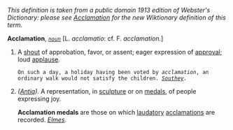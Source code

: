 ''This definition is taken from a public domain 1913 edition of Webster's Dictionary: please see [[Acclamation]] for the new Wiktionary definition of this term.''

'''Acclamation''', ''<code>[[noun (part of speech)|noun]]</code>'' [L. ''acclamatio'': cf. F. ''acclamation''.]

<ol>
<li>A [[shout]] of approbation, favor, or assent; eager expression of [[approval]]; loud [[applause]].

<code>On such a day, a holiday having been voted by ''acclamation'', an ordinary walk would not satisfy the children. ''[[Southey (source)|Southey]].''</code>

<li> ''([[Antiq (subject)|Antiq]]).'' A representation, in [[sculpture]] or on [[medals]], of people expressing joy.

'''Acclamation medals''' are those on which [[laudatory]] [[acclamations]] are recorded. ''[[Elmes (source)|Elmes]].'' 
</ol>